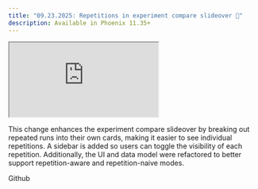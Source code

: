 ```yaml
---
title: "09.23.2025: Repetitions in experiment compare slideover 🔄"
description: Available in Phoenix 11.35+
---
```


<Update label="09.23.2025">

<Frame>
<iframe src="https://cdn.iframe.ly/pNndVmT2" className="aspect-video" allowfullscreen="" allow="encrypted-media *;"></iframe>
</Frame>

This change enhances the experiment compare slideover by breaking out repeated runs into their own cards, making it easier to see individual repetitions. A sidebar is added so users can toggle the visibility of each repetition. Additionally, the UI and data model were refactored to better support repetition-aware and repetition-naive modes.&#x20;

<Card title="feat(experiments): break out repetitions in experiments compare slideover by yfrigui2 · Pull Request #9546 · Arize-ai/phoenixGitHub" href="https://github.com/Arize-ai/phoenix/pull/9546" icon="github"  horizontal>
Github
</Card>
</Update>

